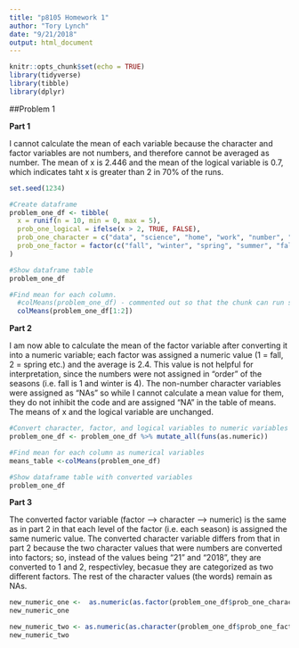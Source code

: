 ```yaml
---
title: "p8105 Homework 1"
author: "Tory Lynch"
date: "9/21/2018"
output: html_document
---
```


```r
knitr::opts_chunk$set(echo = TRUE)
library(tidyverse)
library(tibble)
library(dplyr)
```

##Problem 1

**Part 1**

I cannot calculate the mean of each variable because the character and factor variables are not numbers, and therefore cannot be averaged as number. The mean of x is 2.446 and the mean of the logical variable is 0.7, which indicates taht x is greater than 2 in 70% of the runs. 

```r
set.seed(1234)

#Create dataframe 
problem_one_df <- tibble(
  x = runif(n = 10, min = 0, max = 5),
  prob_one_logical = ifelse(x > 2, TRUE, FALSE),
  prob_one_character = c("data", "science", "home", "work", "number", "one", "friday", "september", "21", "2018"),
  prob_one_factor = factor(c("fall", "winter", "spring", "summer", "fall", "fall", "winter", "winter", "fall", "summer"))
) 

#Show dataframe table
problem_one_df

#Find mean for each column. 
  #colMeans(problem_one_df) - commented out so that the chunk can run smoothly. 
  colMeans(problem_one_df[1:2])

```

**Part 2**

I am now able to calculate the mean of the factor variable after converting it into a numeric variable; each factor was assigned a numeric value (1 = fall, 2 = spring etc.) and the average is 2.4. This value is not helpful for interpretation, since the numbers were not assigned in "order" of the seasons (i.e. fall is 1 and winter is 4). The non-number character variables were assigned as "NAs" so while I cannot calculate a mean value for them, they do not inhibit the code and are assigned "NA" in the table of means. The means of x and the logical variable are unchanged. 

```r

#Convert character, factor, and logical variables to numeric variables 
problem_one_df <- problem_one_df %>% mutate_all(funs(as.numeric))

#Find mean for each column as numerical variables 
means_table <-colMeans(problem_one_df)

#Show dataframe table with converted variables
problem_one_df

```

**Part 3**

The converted factor variable (factor --> character --> numeric) is the same as in part 2 in that each level of the factor (i.e. each season) is assigned the same numeric value. The converted character variable differs from that in part 2 because the two character values that were numbers are converted into factors; so, instead of the values being "21" and "2018", they are converted to 1 and 2, respectivley, becasue they are categorized as two different factors. The rest of the character values (the words) remain as NAs. 

```r

new_numeric_one <-  as.numeric(as.factor(problem_one_df$prob_one_character))
new_numeric_one

new_numeric_two <- as.numeric(as.character(problem_one_df$prob_one_factor))
new_numeric_two
```